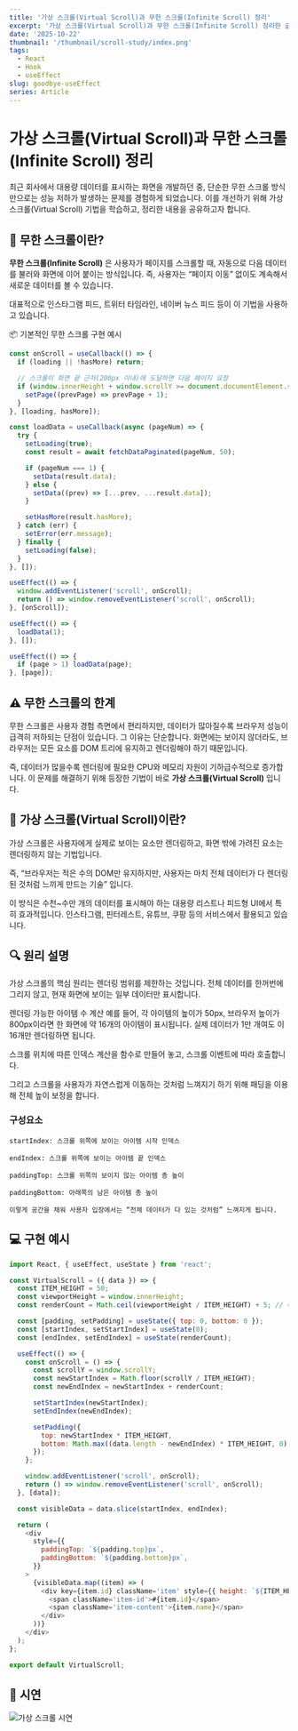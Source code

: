 ```yaml
---
title: '가상 스크롤(Virtual Scroll)과 무한 스크롤(Infinite Scroll) 정리'
excerpt: '가상 스크롤(Virtual Scroll)과 무한 스크롤(Infinite Scroll) 정리한 글글'
date: '2025-10-22'
thumbnail: '/thumbnail/scroll-study/index.png'
tags:
  - React
  - Hook
  - useEffect
slug: goodbye-useEffect
series: Article
---
```


# 가상 스크롤(Virtual Scroll)과 무한 스크롤(Infinite Scroll) 정리

최근 회사에서 대용량 데이터를 표시하는 화면을 개발하던 중,
단순한 무한 스크롤 방식만으로는 성능 저하가 발생하는 문제를 경험하게 되었습니다.
이를 개선하기 위해 가상 스크롤(Virtual Scroll) 기법을 학습하고,
정리한 내용을 공유하고자 합니다.

## 🌊 무한 스크롤이란?

**무한 스크롤(Infinite Scroll)** 은 사용자가 페이지를 스크롤할 때,
자동으로 다음 데이터를 불러와 화면에 이어 붙이는 방식입니다.
즉, 사용자는 “페이지 이동” 없이도 계속해서 새로운 데이터를 볼 수 있습니다.

대표적으로 인스타그램 피드, 트위터 타임라인, 네이버 뉴스 피드 등이
이 기법을 사용하고 있습니다.

📦 기본적인 무한 스크롤 구현 예시

```js
const onScroll = useCallback(() => {
  if (loading || !hasMore) return;

  // 스크롤이 화면 끝 근처(200px 이내)에 도달하면 다음 페이지 요청
  if (window.innerHeight + window.scrollY >= document.documentElement.scrollHeight - 200) {
    setPage((prevPage) => prevPage + 1);
  }
}, [loading, hasMore]);

const loadData = useCallback(async (pageNum) => {
  try {
    setLoading(true);
    const result = await fetchDataPaginated(pageNum, 50);

    if (pageNum === 1) {
      setData(result.data);
    } else {
      setData((prev) => [...prev, ...result.data]);
    }

    setHasMore(result.hasMore);
  } catch (err) {
    setError(err.message);
  } finally {
    setLoading(false);
  }
}, []);

useEffect(() => {
  window.addEventListener('scroll', onScroll);
  return () => window.removeEventListener('scroll', onScroll);
}, [onScroll]);

useEffect(() => {
  loadData(1);
}, []);

useEffect(() => {
  if (page > 1) loadData(page);
}, [page]);
```

## ⚠️ 무한 스크롤의 한계

무한 스크롤은 사용자 경험 측면에서 편리하지만,
데이터가 많아질수록 브라우저 성능이 급격히 저하되는 단점이 있습니다.
그 이유는 단순합니다.
화면에는 보이지 않더라도, 브라우저는 모든 요소를 DOM 트리에 유지하고
렌더링해야 하기 때문입니다.

즉, 데이터가 많을수록 렌더링에 필요한 CPU와 메모리 자원이 기하급수적으로 증가합니다.
이 문제를 해결하기 위해 등장한 기법이 바로 **가상 스크롤(Virtual Scroll)** 입니다.

## 🚀 가상 스크롤(Virtual Scroll)이란?

가상 스크롤은 사용자에게 실제로 보이는 요소만 렌더링하고,
화면 밖에 가려진 요소는 렌더링하지 않는 기법입니다.

즉, “브라우저는 적은 수의 DOM만 유지하지만,
사용자는 마치 전체 데이터가 다 렌더링된 것처럼 느끼게 만드는 기술”
입니다.

이 방식은 수천~수만 개의 데이터를 표시해야 하는
대용량 리스트나 피드형 UI에서 특히 효과적입니다.
인스타그램, 핀터레스트, 유튜브, 쿠팡 등의 서비스에서 활용되고 있습니다.

## 🔍 원리 설명

가상 스크롤의 핵심 원리는 렌더링 범위를 제한하는 것입니다.
전체 데이터를 한꺼번에 그리지 않고, 현재 화면에 보이는 일부 데이터만 표시합니다.

렌더링 가능한 아이템 수 계산
예를 들어, 각 아이템의 높이가 50px, 브라우저 높이가 800px이라면
한 화면에 약 16개의 아이템이 표시됩니다.
실제 데이터가 1만 개여도 이 16개만 렌더링하면 됩니다.

스크롤 위치에 따른 인덱스 계산을 함수로 만들어 놓고, 스크롤 이벤트에 따라 호출합니다.

그리고 스크롤을 사용자가 자연스럽게 이동하는 것처럼 느껴지기 하기 위해 패딩을 이용해 전체 높이 보정을 합니다.

### 구성요소

```text
startIndex: 스크롤 위쪽에 보이는 아이템 시작 인덱스

endIndex: 스크롤 위쪽에 보이는 아이템 끝 인덱스

paddingTop: 스크롤 위쪽의 보이지 않는 아이템 총 높이

paddingBottom: 아래쪽의 남은 아이템 총 높이

이렇게 공간을 채워 사용자 입장에서는 “전체 데이터가 다 있는 것처럼” 느껴지게 됩니다.
```

## 💻 구현 예시

```js
import React, { useEffect, useState } from 'react';

const VirtualScroll = ({ data }) => {
  const ITEM_HEIGHT = 50;
  const viewportHeight = window.innerHeight;
  const renderCount = Math.ceil(viewportHeight / ITEM_HEIGHT) + 5; // 버퍼 추가

  const [padding, setPadding] = useState({ top: 0, bottom: 0 });
  const [startIndex, setStartIndex] = useState(0);
  const [endIndex, setEndIndex] = useState(renderCount);

  useEffect(() => {
    const onScroll = () => {
      const scrollY = window.scrollY;
      const newStartIndex = Math.floor(scrollY / ITEM_HEIGHT);
      const newEndIndex = newStartIndex + renderCount;

      setStartIndex(newStartIndex);
      setEndIndex(newEndIndex);

      setPadding({
        top: newStartIndex * ITEM_HEIGHT,
        bottom: Math.max((data.length - newEndIndex) * ITEM_HEIGHT, 0),
      });
    };

    window.addEventListener('scroll', onScroll);
    return () => window.removeEventListener('scroll', onScroll);
  }, [data]);

  const visibleData = data.slice(startIndex, endIndex);

  return (
    <div
      style={{
        paddingTop: `${padding.top}px`,
        paddingBottom: `${padding.bottom}px`,
      }}
    >
      {visibleData.map((item) => (
        <div key={item.id} className='item' style={{ height: `${ITEM_HEIGHT}px` }}>
          <span className='item-id'>#{item.id}</span>
          <span className='item-content'>{item.name}</span>
        </div>
      ))}
    </div>
  );
};

export default VirtualScroll;
```

## 🎥 시연

![가상 스크롤 시연](/thumbnail/scroll-study/demo.gif)

